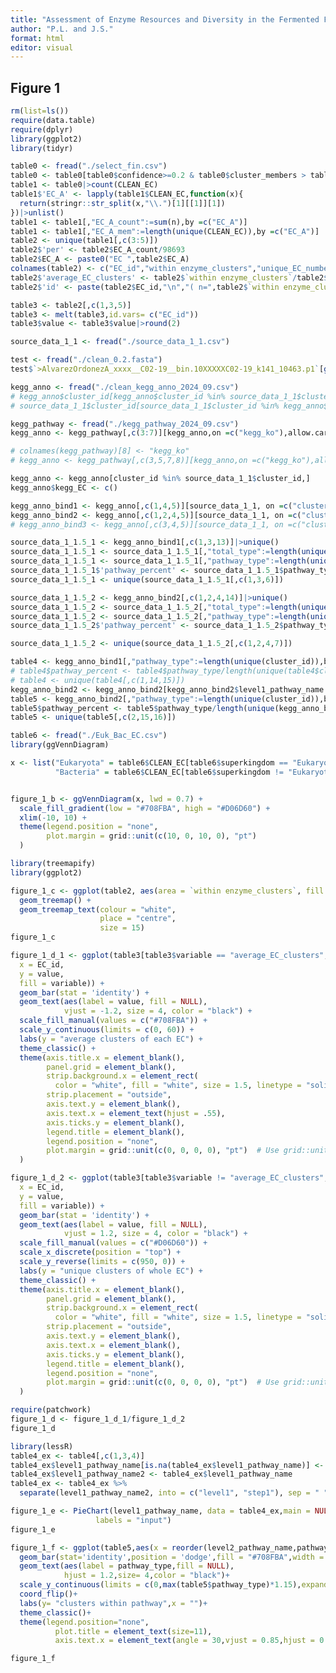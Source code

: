 ```yaml
---
title: "Assessment of Enzyme Resources and Diversity in the Fermented Food Microbiome"
author: "P.L. and J.S."
format: html
editor: visual
---
```


## Figure 1

```r
rm(list=ls())
require(data.table)
require(dplyr)
library(ggplot2)
library(tidyr)
```

```r
table0 <- fread("./select_fin.csv")
table0 <- table0[table0$confidence>=0.2 & table0$cluster_members > table0$uniprot_members_total,]
table1 <- table0|>count(CLEAN_EC)
table1$'EC_A' <- lapply(table1$CLEAN_EC,function(x){
  return(stringr::str_split(x,"\\.")[1][[1]][1])
})|>unlist()
table1 <- table1[,"EC_A_count":=sum(n),by =c("EC_A")]
table1 <- table1[,"EC_A_mem":=length(unique(CLEAN_EC)),by =c("EC_A")]
table2 <- unique(table1[,c(3:5)])
table2$'per' <- table2$EC_A_count/98693
table2$EC_A <- paste0("EC ",table2$EC_A)
colnames(table2) <- c("EC_id","within enzyme_clusters","unique_EC_numbers","percent_of_enzyme_clusters ")
table2$'average_EC_clusters' <- table2$`within enzyme_clusters`/table2$unique_EC_numbers
table2$'id' <- paste(table2$EC_id,"\n","( n=",table2$`within enzyme_clusters`,")")
```

```r
table3 <- table2[,c(1,3,5)]
table3 <- melt(table3,id.vars= c("EC_id"))
table3$value <- table3$value|>round(2)
```

```r
source_data_1_1 <- fread("./source_data_1_1.csv")

test <- fread("./clean_0.2.fasta")
test$`>AlvarezOrdonezA_xxxx__C02-19__bin.10XXXXXC02-19_k141_10463.p1`[grepl(">",test$`>AlvarezOrdonezA_xxxx__C02-19__bin.10XXXXXC02-19_k141_10463.p1`)]|>unique()|>length()

kegg_anno <- fread("./clean_kegg_anno_2024_09.csv")
# kegg_anno$cluster_id[kegg_anno$cluster_id %in% source_data_1_1$cluster_id]|>unique()|>length()
# source_data_1_1$cluster_id[source_data_1_1$cluster_id %in% kegg_anno$cluster_id]|>unique()|>length()

kegg_pathway <- fread("./kegg_pathway_2024_09.csv")
kegg_anno <- kegg_pathway[,c(3:7)][kegg_anno,on =c("kegg_ko"),allow.cartesian=TRUE]

# colnames(kegg_pathway)[8] <- "kegg_ko"
# kegg_anno <- kegg_pathway[,c(3,5,7,8)][kegg_anno,on =c("kegg_ko"),allow.cartesian=TRUE]

kegg_anno <- kegg_anno[cluster_id %in% source_data_1_1$cluster_id,]
kegg_anno$kegg_EC <- c()

kegg_anno_bind1 <- kegg_anno[,c(1,4,5)][source_data_1_1, on =c("cluster_id"),]|>unique()
kegg_anno_bind2 <- kegg_anno[,c(1,2,4,5)][source_data_1_1, on =c("cluster_id"),]|>unique()
# kegg_anno_bind3 <- kegg_anno[,c(3,4,5)][source_data_1_1, on =c("cluster_id"),]|>unique()

source_data_1_1.5_1 <- kegg_anno_bind1[,c(1,3,13)]|>unique()
source_data_1_1.5_1 <- source_data_1_1.5_1[,"total_type":=length(unique(cluster_id)),by = c("how_know")]
source_data_1_1.5_1 <- source_data_1_1.5_1[,"pathway_type":=length(unique(cluster_id)),by = c("how_know","level1_pathway_name")]
source_data_1_1.5_1$'pathway_percent' <- source_data_1_1.5_1$pathway_type/source_data_1_1.5_1$total_type
source_data_1_1.5_1 <- unique(source_data_1_1.5_1[,c(1,3,6)])

source_data_1_1.5_2 <- kegg_anno_bind2[,c(1,2,4,14)]|>unique()
source_data_1_1.5_2 <- source_data_1_1.5_2[,"total_type":=length(unique(cluster_id)),by = c("how_know")]
source_data_1_1.5_2 <- source_data_1_1.5_2[,"pathway_type":=length(unique(cluster_id)),by = c("how_know","level2_pathway_name")]
source_data_1_1.5_2$'pathway_percent' <- source_data_1_1.5_2$pathway_type/source_data_1_1.5_2$total_type

source_data_1_1.5_2 <- unique(source_data_1_1.5_2[,c(1,2,4,7)])
```

```r
table4 <- kegg_anno_bind1[,"pathway_type":=length(unique(cluster_id)),by = c("level1_pathway_name")]
# table4$pathway_percent <- table4$pathway_type/length(unique(table4$cluster_id))
# table4 <- unique(table4[,c(1,14,15)])
kegg_anno_bind2 <- kegg_anno_bind2[kegg_anno_bind2$level1_pathway_name == "09100 Metabolism",]
table5 <- kegg_anno_bind2[,"pathway_type":=length(unique(cluster_id)),by = c("level2_pathway_name")]
table5$pathway_percent <- table5$pathway_type/length(unique(kegg_anno_bind1$cluster_id))
table5 <- unique(table5[,c(2,15,16)])
```

```r
table6 <- fread("./Euk_Bac_EC.csv")
library(ggVennDiagram)

x <- list("Eukaryota" = table6$CLEAN_EC[table6$superkingdom == "Eukaryota"],
          "Bacteria" = table6$CLEAN_EC[table6$superkingdom != "Eukaryota"])


figure_1_b <- ggVennDiagram(x, lwd = 0.7) + 
  scale_fill_gradient(low = "#708FBA", high = "#D06D60") +
  xlim(-10, 10) +
  theme(legend.position = "none",
        plot.margin = grid::unit(c(10, 0, 10, 0), "pt")
  )
```

```r
library(treemapify)
library(ggplot2)

figure_1_c <- ggplot(table2, aes(area = `within enzyme_clusters`, fill = `within enzyme_clusters`, label = id)) +
  geom_treemap() +
  geom_treemap_text(colour = "white",
                    place = "centre",
                    size = 15) 
figure_1_c
```

```r
figure_1_d_1 <- ggplot(table3[table3$variable == "average_EC_clusters",], aes(
  x = EC_id, 
  y = value,
  fill = variable)) +
  geom_bar(stat = 'identity') +
  geom_text(aes(label = value, fill = NULL),
            vjust = -1.2, size = 4, color = "black") +
  scale_fill_manual(values = c("#708FBA")) +
  scale_y_continuous(limits = c(0, 60)) +
  labs(y = "average clusters of each EC") +
  theme_classic() +
  theme(axis.title.x = element_blank(),
        panel.grid = element_blank(),
        strip.background.x = element_rect(
          color = "white", fill = "white", size = 1.5, linetype = "solid"),
        strip.placement = "outside",
        axis.text.y = element_blank(),
        axis.text.x = element_text(hjust = .55),
        axis.ticks.y = element_blank(),
        legend.title = element_blank(),
        legend.position = "none",
        plot.margin = grid::unit(c(0, 0, 0, 0), "pt")  # Use grid::unit() here
  )

figure_1_d_2 <- ggplot(table3[table3$variable != "average_EC_clusters",], aes(
  x = EC_id, 
  y = value,
  fill = variable)) +
  geom_bar(stat = 'identity') +
  geom_text(aes(label = value, fill = NULL),
            vjust = 1.2, size = 4, color = "black") +
  scale_fill_manual(values = c("#D06D60")) +
  scale_x_discrete(position = "top") +
  scale_y_reverse(limits = c(950, 0)) +
  labs(y = "unique clusters of whole EC") +
  theme_classic() +
  theme(axis.title.x = element_blank(),
        panel.grid = element_blank(),
        strip.background.x = element_rect(
          color = "white", fill = "white", size = 1.5, linetype = "solid"),
        strip.placement = "outside",
        axis.text.y = element_blank(),
        axis.text.x = element_blank(),
        axis.ticks.y = element_blank(),
        legend.title = element_blank(),
        legend.position = "none",
        plot.margin = grid::unit(c(0, 0, 0, 0), "pt")  # Use grid::unit() for margins
  )

require(patchwork)
figure_1_d <- figure_1_d_1/figure_1_d_2
figure_1_d
```

```r
library(lessR)
table4_ex <- table4[,c(1,3,4)]
table4_ex$level1_pathway_name[is.na(table4_ex$level1_pathway_name)] <- "No annotation"
table4_ex$level1_pathway_name2 <- table4_ex$level1_pathway_name
table4_ex <- table4_ex %>%
  separate(level1_pathway_name2, into = c("level1", "step1"), sep = " ")

figure_1_e <- PieChart(level1_pathway_name, data = table4_ex,main = NULL,
                   labels = "input")
figure_1_e
```

```r
figure_1_f <- ggplot(table5,aes(x = reorder(level2_pathway_name,pathway_type), y = pathway_type))+
  geom_bar(stat='identity',position = 'dodge',fill = "#708FBA",width = 0.6)+
  geom_text(aes(label = pathway_type,fill = NULL),
            hjust = 1.2,size= 4,color = "black")+
  scale_y_continuous(limits = c(0,max(table5$pathway_type)*1.15),expand = c(0,0))+
  coord_flip()+
  labs(y= "clusters within pathway",x = "")+
  theme_classic()+
  theme(legend.position="none",
          plot.title = element_text(size=11),
          axis.text.x = element_text(angle = 30,vjust = 0.85,hjust = 0.75))

figure_1_f 
```
